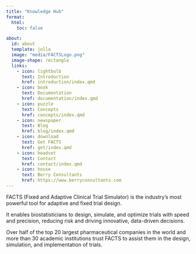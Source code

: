 ```yaml
---
title: "Knowledge Hub"
format:
  html:
    toc: false

about:
  id: about
  template: jolla
  image: "media/FACTSLogo.png"
  image-shape: rectangle
  links:
    - icon: lightbulb
      text: Introduction
      href: introduction/index.qmd
    - icon: book
      text: Documentation
      href: documentation/index.qmd
    - icon: puzzle
      text: Concepts
      href: concepts/index.qmd
    - icon: newspaper
      text: Blog
      href: blog/index.qmd
    - icon: download
      text: Get FACTS
      href: get/index.qmd
    - icon: headset
      text: Contact
      href: contact/index.qmd
    - icon: house
      text: Berry Consultants
      href: https://www.berryconsultants.com
---
```


FACTS (Fixed and Adaptive Clinical Trial Simulator) is the industry’s most powerful tool for adaptive and fixed trial design.

It enables biostatisticians to design, simulate, and optimize trials with speed and precision, reducing risk and driving innovative, data-driven decisions.

Over half of the top 20 largest pharmaceutical companies in the world and more than 30 academic institutions trust FACTS to assist them in the design, simulation, and implementation of trials.
